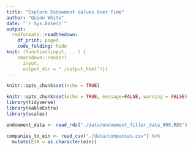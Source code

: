 ```yaml
---
title: "Explore Endowment Values Over Time"
author: "Quinn White"
date: "`r Sys.Date()`"
output:
  rmdformats::readthedown:
    df_print: paged
    code_folding: hide
knit: (function(input, ...) {
    rmarkdown::render(
      input,
      output_dir = "./output_html")})
---
```


```r
knitr::opts_chunk$set(echo = TRUE)
```



```r
knitr::opts_chunk$set(echo = TRUE, message=FALSE, warning = FALSE)
library(tidyverse)
library(kableExtra)
library(scales)
```


```r

endowment_data <- read_rds("./data/endowment_filter_data_990.RDS") 

companies_to_ein <- read_csv("./data/companies.csv") %>%
  mutate(EIN = as.character(ein))

```
